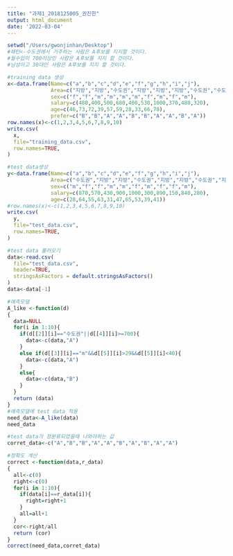 ```yaml
---
title: "과제1_2018125005_권진한"
output: html_document
date: '2022-03-04'
---
```


```r
setwd("/Users/gwonjinhan/Desktop")
#패턴<-수도권에서 거주하는 사람은 A후보를 지지할 것이다.
#월수입이 700이상인 사람은 A후보를 지지 할 것이다.
#남성이고 30대인 사람은 A후보를 지지 할 것이다.
```

```r
#training data 생성
x<-data.frame(Name=c("a","b","c","d","e","f","g","h","i","j"),
              Area=c("지방","지방","수도권","지방","지방","지방","수도권","수도권","지방","수도권"),
              sex=c("f","f","m","m","m","m","f","m","f","m"),
              salary=c(480,400,500,680,400,530,1000,370,480,320),
              age=c(46,73,72,39,57,59,28,33,66,78),
              prefer=c("B","B","A","A","B","B","A","A","B","A"))
row.names(x)<-c(1,2,3,4,5,6,7,8,9,10)
write.csv(
  x,
  file="training_data.csv",
  row.names=TRUE,
)
```

```r
#test data생성
y<-data.frame(Name=c("a","b","c","d","e","f","g","h","i","j"),
              Area=c("수도권","지방","지방","수도권","지방","지방","수도권","지방","수도권","수도권"),
              sex=c("m","f","f","m","m","f","m","f","f","m"),
              salary=c(870,570,430,900,1000,300,890,150,840,280),
              age=c(28,64,55,63,31,47,65,53,39,41))
#row.names(x)<-c(1,2,3,4,5,6,7,8,9,10)
write.csv(
  y,
  file="test_data.csv",
  row.names=TRUE,
)
```

```r
#test data 불러오기
data<-read.csv(
  file="test_data.csv",
  header=TRUE,
  stringsAsFactors = default.stringsAsFactors()
)
data<-data[-1]
```



```r
#예측모델
A_like <-function(d)
{
  data=NULL
  for(i in 1:10){
    if(d[[2]][i]=="수도권"||d[[4]][i]>=700){
      data<-c(data,"A")
    }
    else if(d[[3]][i]=="m"&&d[[5]][i]>29&&d[[5]][i]<40){
      data<-c(data,"A")
    }
    else{
      data<-c(data,"B")
    }
  }
  return (data)
}
#예측모델에 test data 적용
need_data<-A_like(data)
need_data

#test data가 정분류되었을때 나와야하는 값
corret_data<-c("A","B","B","A","A","B","A","B","A","A")
```

```r
#정확도 계산
correct <-function(data,r_data)
{
  all<-c(0)
  right<-c(0)
  for(i in 1:10){
    if(data[i]==r_data[i]){
      right=right+1
    }
    all=all+1
  }
  cor<-right/all
  return (cor)
}
correct(need_data,corret_data)
```


